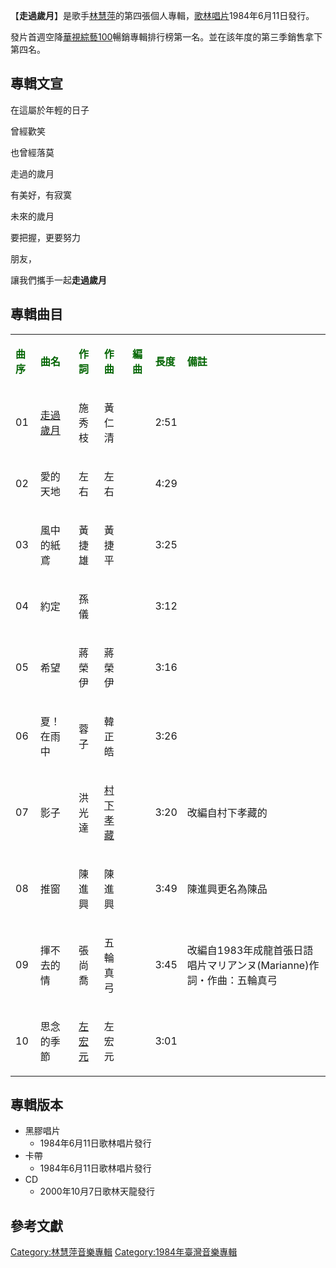 {{expand|time=2014-01-12T04:56:20+00:00}}
{{unreferenced|time=2014-01-12T04:56:20+00:00}}
{{Infobox album <!-- See Wikipedia:WikiProject_Albums -->
| name       = 走過歲月
| type       = 專輯
| artist     = [[林慧萍|林慧萍]]
| cover      = 
| released   = 1984年6月11日
| genre      = [[國語流行音樂|國語流行音樂]]
| length     = 34 分49 秒
| label      = [[歌林唱片|歌林唱片]]
<!-- 未知參數 | number     = KLA-1280 -->
| producer   = 呂子厚
| prev_title = [[愛情與宿醉|愛情與宿醉]]
| prev_year  = 1984 <!-- 1月 -->
| next_title = [[我情迷惘|我情迷惘]]
| next_year  = 1984 <!-- 10月 -->
}}
【'''走過歲月'''】是歌手[[林慧萍|林慧萍]]的第四張個人專輯，[[歌林唱片|歌林唱片]]1984年6月11日發行。

發片首週空降[[華視|華視]][[綜藝100|綜藝100]]暢銷專輯排行榜第一名。並在該年度的第三季銷售拿下第四名。

==專輯文宣==

在這屬於年輕的日子

曾經歡笑

也曾經落莫

走過的歲月

有美好，有寂寞

未來的歲月

要把握，更要努力

朋友，

讓我們攜手一起'''走過歲月'''


==專輯曲目==
{| class="wikitable"
|-
| <font color=darkgreen>'''曲序'''</font> || <font color=darkgreen>'''曲名'''</font> || <font color=darkgreen>'''作詞'''</font> || <font color=darkgreen>'''作曲'''</font> || <font color=darkgreen>'''編曲'''</font>|| <font color=darkgreen>'''長度'''</font>  || <font color=darkgreen>'''備註'''</font>
|-
| 01 || [[走過歲月|走過歲月]] || 施秀枝 || 黃仁清 ||  || 2:51 ||
|-
| 02 || 愛的天地 || 左右 || 左右 || || 4:29 ||
|-
| 03 || 風中的紙鳶 || 黃捷雄 || 黃捷平 ||  || 3:25 || 
|-
| 04 || 約定 || 孫儀 ||  || ||3:12 ||
|-
| 05 || 希望 || 蔣榮伊 || 蔣榮伊 || || 3:16 ||
|-
| 06 || 夏！在雨中 || 蓉子 || 韓正皓 || || 3:26 ||  
|-
| 07 || 影子 || 洪光達 || [[村下孝藏|村下孝藏]] ||  || 3:20 || 改編自村下孝藏的{{link-ja|初戀 (村下孝藏歌曲)|初恋 (村下孝蔵の曲)|初戀}}
|-
| 08 || 推窗 || 陳進興 || 陳進興 |||| 3:49 ||陳進興更名為陳品 
|-
| 09 || 揮不去的情 || 張尚喬 || 五輪真弓 ||  || 3:45 || 改編自1983年成龍首張日語唱片マリアンヌ(Marianne)作詞・作曲：五輪真弓
|-
| 10 || 思念的季節 || [[左宏元|左宏元]] || 左宏元 || || 3:01 ||
|}

== 專輯版本 ==
*黑膠唱片
**1984年6月11日歌林唱片發行
*卡帶
**1984年6月11日歌林唱片發行
*CD
**2000年10月7日歌林天龍發行


==參考文獻==
{{reflist}}

[[Category:林慧萍音樂專輯|Category:林慧萍音樂專輯]]
[[Category:1984年臺灣音樂專輯|Category:1984年臺灣音樂專輯]]